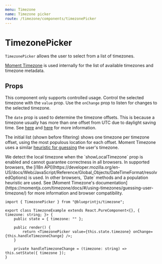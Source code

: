 ```yaml
---
menu: Timezone
name: Timezone picker
route: /timezone/components/timezonePicker
---
```



# TimezonePicker

`TimezonePicker` allows the user to select from a list of timezones.

[Moment Timezone](http://momentjs.com/timezone/) is used internally for the list of available timezones and
timezone metadata.

<TimezonePickerExample />

## Props

This component only supports controlled usage.
Control the selected timezone with the `value` prop.
Use the `onChange` prop to listen for changes to the selected timezone.

The `date` prop is used to determine the timezone offsets.
This is because a timezone usually has more than one offset from UTC due to daylight saving time.
See [here](https://momentjs.com/guides/#/lib-concepts/timezone-offset/)
and [here](http://momentjs.com/timezone/docs/#/using-timezones/parsing-ambiguous-inputs/)
for more information.

The initial list (shown before filtering) shows one timezone per timezone offset,
using the most populous location for each offset.
Moment Timezone uses a similar [heuristic for guessing](http://momentjs.com/timezone/docs/#/using-timezones/guessing-user-timezone/)
the user's timezone.

<Callout intent="warning" title="Local timezone detection">
    We detect the local timezone when the `showLocalTimezone` prop is enabled and cannot guarantee correctness in all browsers.
    In supported browsers, the [i18n API](https://developer.mozilla.org/en-US/docs/Web/JavaScript/Reference/Global_Objects/DateTimeFormat/resolvedOptions) is used.
    In other browsers, `Date` methods and a population heuristic are used.
    See [Moment Timezone's documentation](https://momentjs.com/timezone/docs/#/using-timezones/guessing-user-timezone/)
    for more information and browser compatibility.
</Callout>

```tsx
import { TimezonePicker } from "@blueprintjs/timezone";

export class TimezoneExample extends React.PureComponent<{}, { timezone: string; }> {
    public state = { timezone: "" };

    public render() {
        return <TimezonePicker value={this.state.timezone} onChange={this.handleTimezoneChange} />;
    }

    private handleTimezoneChange = (timezone: string) => this.setState({ timezone });
}
```

<Interface name="ITimezonePickerProps" />
